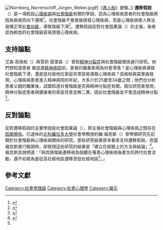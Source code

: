 [[File:Nürnberg_Narrenschiff_Jürgen_Weber.jpg|right]]的《[[愚人船|愚人船]]》塑像。]]
'''遷移假說'''（{{lang|en|drift hypothesis}}）是一項假設[[心理疾病|心理疾病]]與[[社會階級|社會階級]]有關的學說，認為心理疾病患者的社會階級將因為疾病而向下遷移<ref name="Hurst2007">{{cite book |last=Hurst |first=Charles E. |year=2007 |title=''Social Inequality: Forms, Causes, and Consequences'' |url=https://archive.org/details/socialinequality06edhurs |location=Boston |publisher=Pearson Education |isbn=0-205-48436-0 |edition=6th|language=en}}</ref>。社會階級不會直接誘發心理疾病，而是心理疾病使人無法發揮正常[[社會功能|社會功能]]，導致階級下滑<ref name="Perry1996">{{cite journal |last=Perry |first=Melissa J. |year=1996 |title=The Relationship between Social Class and Mental Disorder |journal=''Journal of Primary Prevention'' |volume=14 |issue=1 |pages=17–30 |doi=10.1007/BF02262736|language=en}}</ref>。遷移假說反對社會因果論（{{lang|en|social causation thesis}}）的主張，後者認為較低的社會階級容易誘發心理疾病。

== 支持論點 ==
艾森·高格柏（{{lang|en|Ethan M. Goldberg}}）與雪莉·莫里森（{{lang|en|Sherie L. Morrison}}）曾對[[精神分裂症|精神分裂症]]與社會階級關係進行研究。他們想知道患者
被送進[[精神病院|精神病院]]前，患者的職業表現為何會滑落？是心理疾病導致社會階級下滑，還是低社經地位家庭背景容易導致心理疾病？高格柏與莫里森發現，心理疾病患者進入精神病院的年紀，大多介於25歲至34歲之間；他們也分析患者父親的職業後，試圖知道社會階級是否與精神分裂症有關。兩位研究者發現，精神分裂症患者與健康者的家庭背景並無二異，因此社會階級並不會造成精神分裂<ref>{{cite book |last=Goldberg |first=E. M. |last2=Morrison |first2=S. L. |year=1988 |chapter=Schizophrenia and Social Class |editor-first=Carol |last=Buck |title=''The Challenge of Epidemiology: Issues and Selected Readings'' |pages=368–383 |location=Washington, DC |publisher=Pan American Health Organization |isbn=92-75-11505-2|language=en }}</ref>。

== 反對論點 ==
反對遷移假說的主要學說是社會因果論（{{lang|en|social causation thesis}}），即主張社會階級與心理疾病之間存在[[因果關係|因果關係]]。已退休的[[北科羅拉多大學|北科羅拉多大學]]社會學教授約翰·福克斯（{{lang|en|John W. Fox}}）曾帶領研究先前關於社會階級與心理疾病關係的研究。那些研究結果原本看來支持遷移假說，但當福克斯進行驗證時，卻發現這些研究的結果是「建立在經驗上的方法與結論」<ref name="Fox1990">{{cite journal |last=Fox |first=John W. |year=1990 |title=Social Class, Mental Illness, and Social Mobility: The Social Selection-Drift Hypothesis for Serious Mental Illness |url=https://archive.org/details/sim_journal-of-health-and-social-behavior_1990-12_31_4/page/344 |journal=Journal of Health and Social Behavior |volume=31 |issue=4 |pages=344–353 |doi=10.2307/2136818|language=en }}</ref>。福克斯並說明道：「與其將階級遷移視為個體在罹患心理疾病後產生的跨代社會流動，還不如視為是從高社經地區遷移至低社經地區<ref name="Fox1990"/>。」
<!-- 
當檢視心理疾病患者的性別差異時，女性極度具有代表意義。貧窮的女性患者佔多數，[[波士頓大學|波士頓大學]]心理學教授黛博拉·比利（{{lang|en|Deborah Belle}}）曾做過{{Link-en|文獻探討|literature review}}，回顧貧窮與女性心理健康 -->

== 參考文獻 ==
{{reflist}}

[[Category:社會學理論|Category:社會學理論]]
[[Category:社會心理學|Category:社會心理學]]
[[Category:偏见|Category:偏见]]